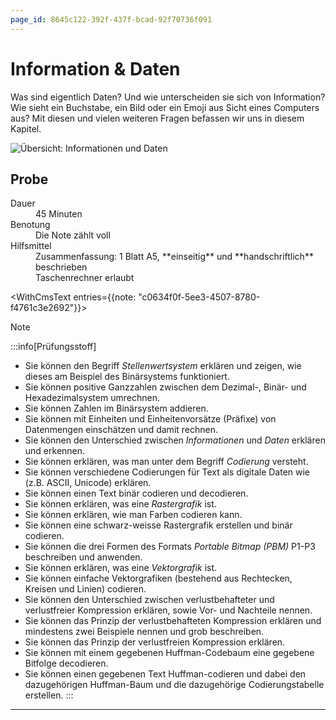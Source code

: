 ```yaml
---
page_id: 8645c122-392f-437f-bcad-92f70736f091
---
```



# Information & Daten

Was sind eigentlich Daten? Und wie unterscheiden sie sich von Information? Wie sieht ein Buchstabe, ein Bild oder ein Emoji aus Sicht eines Computers aus? Mit diesen und vielen weiteren Fragen befassen wir uns in diesem Kapitel.

![Übersicht: Informationen und Daten](img/ao-daten-informationen.png)

## Probe

<DefinitionList>
  <dt>Dauer</dt>
  <dd>45 Minuten</dd>

<dt>Benotung</dt>
<dd>Die Note zählt voll</dd>

<dt>Hilfsmittel</dt>
<dd>Zusammenfassung: 1 Blatt A5, **einseitig** und **handschriftlich** beschrieben</dd>
<dd>Taschenrechner erlaubt</dd>

  <WithCmsText entries={{note: "c0634f0f-5ee3-4507-8780-f4761c3e2692"}}>
    <dt>Note</dt>
    <dd>__<CmsText name="note" />__</dd>
  </WithCmsText>
</DefinitionList>

:::info[Prüfungsstoff]

- Sie können den Begriff _Stellenwertsystem_ erklären und zeigen, wie dieses am Beispiel des Binärsystems funktioniert.
- Sie können positive Ganzzahlen zwischen dem Dezimal-, Binär- und Hexadezimalsystem umrechnen.
- Sie können Zahlen im Binärsystem addieren.
- Sie können mit Einheiten und Einheitenvorsätze (Präfixe) von Datenmengen einschätzen und damit rechnen.
- Sie können den Unterschied zwischen _Informationen_ und _Daten_ erklären und erkennen.
- Sie können erklären, was man unter dem Begriff _Codierung_ versteht.
- Sie können verschiedene Codierungen für Text als digitale Daten wie (z.B. ASCII, Unicode) erklären.
- Sie können einen Text binär codieren und decodieren.
- Sie können erklären, was eine _Rastergrafik_ ist.
- Sie können erklären, wie man Farben codieren kann.
- Sie können eine schwarz-weisse Rastergrafik erstellen und binär codieren.
- Sie können die drei Formen des Formats _Portable Bitmap (PBM)_ P1-P3 beschreiben und anwenden.
- Sie können erklären, was eine _Vektorgrafik_ ist.
- Sie können einfache Vektorgrafiken (bestehend aus Rechtecken, Kreisen und Linien) codieren.
- Sie können den Unterschied zwischen verlustbehafteter und verlustfreier Kompression erklären, sowie Vor- und Nachteile nennen.
- Sie können das Prinzip der verlustbehafteten Kompression erklären und mindestens zwei Beispiele nennen und grob beschreiben.
- Sie können das Prinzip der verlustfreien Kompression erklären.
- Sie können mit einem gegebenen Huffman-Codebaum eine gegebene Bitfolge decodieren.
- Sie können einen gegebenen Text Huffman-codieren und dabei den dazugehörigen Huffman-Baum und die dazugehörige Codierungstabelle erstellen. :::

---

